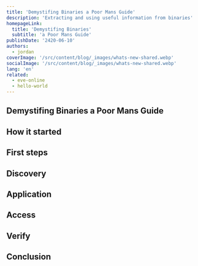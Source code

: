 ```yaml
---
title: 'Demystifing Binaries a Poor Mans Guide'
description: 'Extracting and using useful information from binaries'
homepageLink:
  title: 'Demystifing Binaries'
  subtitle: 'a Poor Mans Guide'
publishDate: '2420-06-10'
authors:
  - jordan
coverImage: '/src/content/blog/_images/whats-new-shared.webp'
socialImage: '/src/content/blog/_images/whats-new-shared.webp'
lang: 'en'
related:
  - eve-online
  - hello-world
---
```



## Demystifing Binaries a Poor Mans Guide

## How it started

## First steps

## Discovery

## Application

## Access

## Verify

## Conclusion

```sh
```

